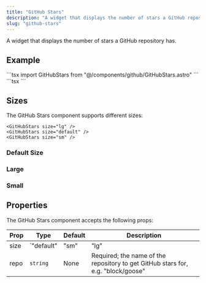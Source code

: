 ```yaml
---
title: "GitHub Stars"
description: "A widget that displays the number of stars a GitHub repository has"
slug: "github-stars"
---
```



A widget that displays the number of stars a GitHub repository has.

## Example

<GitHubStars 
  repo="block/goose"/>
<div class="p-2" />
```tsx
import GitHubStars from "@/components/github/GitHubStars.astro"
```
<div class="p-2" />
```tsx
<GitHubStars 
  repo="block/goose"/>
```

## Sizes

The GitHub Stars component supports different sizes:
```tsx
<GitHubStars size="lg" />
<GitHubStars size="default" />
<GitHubStars size="sm" />
```

### Default Size

<GitHubStars 
  repo="block/goose"/>

### Large

<GitHubStars repo="block/goose" size="lg" />

### Small 
<GitHubStars repo="block/goose" size="sm" />

## Properties

The GitHub Stars component accepts the following props:

| Prop      | Type                                                                                 | Default     | Description                               |
|-----------|--------------------------------------------------------------------------------------|-------------|-------------------------------------------|
| size      | `"default" | "sm" | "lg" | "icon"`                                               | `"default"` | The size of the button                    |
| repo   | `string`                                                                            | None     | Required; the name of the repository to get GitHub stars for, e.g. "block/goose"    |